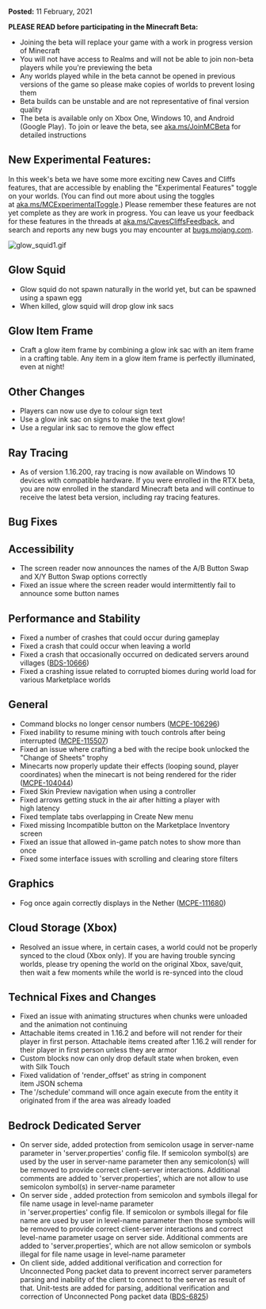 **Posted:** 11 February, 2021

**PLEASE READ before participating in the Minecraft Beta:**

-   Joining the beta will replace your game with a work in progress version of Minecraft
-   You will not have access to Realms and will not be able to join non-beta players while you're previewing the beta
-   Any worlds played while in the beta cannot be opened in previous versions of the game so please make copies of worlds to prevent losing them
-   Beta builds can be unstable and are not representative of final version quality
-   The beta is available only on Xbox One, Windows 10, and Android (Google Play). To join or leave the beta, see [aka.ms/JoinMCBeta](https://aka.ms/JoinMCBeta) for detailed instructions

## **New Experimental Features:** 

In this week's beta we have some more exciting new Caves and Cliffs features, that are accessible by enabling the "Experimental Features" toggle on your worlds. (You can find out more about using the toggles at [aka.ms/MCExperimentalToggle](https://aka.ms/MCExperimentalToggle).) Please remember these features are not yet complete as they are work in progress. You can leave us your feedback for these features in the threads at [aka.ms/CavesCliffsFeedback](https://aka.ms/CavesCliffsFeedback), and search and reports any new bugs you may encounter at [bugs.mojang.com](https://bugs.mojang.com/).  

![glow_squid1.gif](https://feedback.minecraft.net/hc/article_attachments/360085784972/glow_squid1.gif)

## **Glow Squid** 

-   Glow squid do not spawn naturally in the world yet, but can be spawned using a spawn egg  
-   When killed, glow squid will drop glow ink sacs 

## **Glow Item Frame** 

-   Craft a glow item frame by combining a glow ink sac with an item frame in a crafting table. Any item in a glow item frame is perfectly illuminated, even at night!  

## **Other Changes** 

-   Players can now use dye to colour sign text  
-   Use a glow ink sac on signs to make the text glow! 
-   Use a regular ink sac to remove the glow effect  

## **Ray Tracing** 

-   As of version 1.16.200, ray tracing is now available on Windows 10 devices with compatible hardware. If you were enrolled in the RTX beta, you are now enrolled in the standard Minecraft beta and will continue to receive the latest beta version, including ray tracing features.  

## **Bug Fixes** 

## **Accessibility** 

-   The screen reader now announces the names of the A/B Button Swap and X/Y Button Swap options correctly  
-   Fixed an issue where the screen reader would intermittently fail to announce some button names  

## **Performance and Stability** 

-   Fixed a number of crashes that could occur during gameplay 
-   Fixed a crash that could occur when leaving a world  
-   Fixed a crash that occasionally occurred on dedicated servers around villages ([BDS-10666](https://bugs.mojang.com/browse/BDS-10666))  
-   Fixed a crashing issue related to corrupted biomes during world load for various Marketplace worlds     

## **General** 

-   Command blocks no longer censor numbers ([MCPE-106296](https://bugs.mojang.com/browse/MCPE-106296))  
-   Fixed inability to resume mining with touch controls after being interrupted ([MCPE-115507](https://bugs.mojang.com/browse/MCPE-115507))  
-   Fixed an issue where crafting a bed with the recipe book unlocked the "Change of Sheets" trophy  
-   Minecarts now properly update their effects (looping sound, player coordinates) when the minecart is not being rendered for the rider ([MCPE\-104044](https://bugs.mojang.com/browse/MCPE-104044))  
-   Fixed Skin Preview navigation when using a controller  
-   Fixed arrows getting stuck in the air after hitting a player with high latency  
-   Fixed template tabs overlapping in Create New menu  
-   Fixed missing Incompatible button on the Marketplace Inventory screen  
-   Fixed an issue that allowed in-game patch notes to show more than once  
-   Fixed some interface issues with scrolling and clearing store filters  

## **Graphics** 

-   Fog once again correctly displays in the Nether ([MCPE-111680](https://bugs.mojang.com/browse/MCPE-111680))   

## **Cloud Storage (Xbox)** 

-   Resolved an issue where, in certain cases, a world could not be properly synced to the cloud (Xbox only). If you are having trouble syncing worlds, please try opening the world on the original Xbox, save/quit, then wait a few moments while the world is re-synced into the cloud  

## **Technical** **Fixes and** **Changes** 

-   Fixed an issue with animating structures when chunks were unloaded and the animation not continuing  
-   Attachable items created in 1.16.2 and before will not render for their player in first person. Attachable items created after 1.16.2 will render for their player in first person unless they are armor 
-   Custom blocks now can only drop default state when broken, even with Silk Touch  
-   Fixed validation of 'render\_offset' as string in component item JSON schema  
-   The '/schedule' command will once again execute from the entity it originated from if the area was already loaded

## **Bedrock Dedicated Server**

-   On server side, added protection from semicolon usage in server-name parameter in 'server.properties' config file. If semicolon symbol(s) are used by the user in server-name parameter then any semicolon(s) will be removed to provide correct client-server interactions. Additional comments are added to 'server.properties', which are not allow to use semicolon symbol(s) in server-name parameter 
-   On server side , added protection from semicolon and symbols illegal for file name usage in level-name parameter in 'server.properties' config file. If semicolon or symbols illegal for file name are used by user in level-name parameter then those symbols will be removed to provide correct client-server interactions and correct level-name parameter usage on server side. Additional comments are added to 'server.properties', which are not allow semicolon or symbols illegal for file name usage in level-name parameter 
-   On client side, added additional verification and correction for Unconnected Pong packet data to prevent incorrect server parameters parsing and inability of the client to connect to the server as result of that. Unit-tests are added for parsing, additional verification and correction of Unconnected Pong packet data ([BDS-6825](https://bugs.mojang.com/browse/BDS-6825))